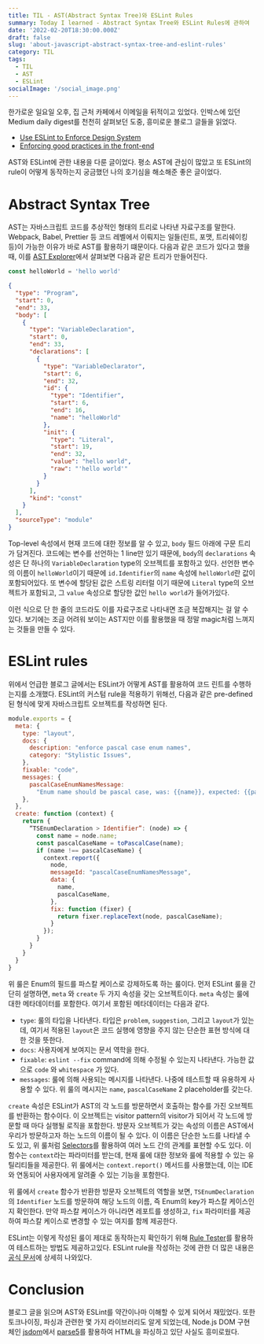 ```yaml
---
title: TIL - AST(Abstract Syntax Tree)와 ESLint Rules
summary: Today I learned - Abstract Syntax Tree와 ESLint Rules에 관하여
date: '2022-02-20T18:30:00.000Z'
draft: false
slug: 'about-javascript-abstract-syntax-tree-and-eslint-rules'
category: TIL
tags:
  - TIL
  - AST
  - ESLint
socialImage: '/social_image.png'
---
```


한가로운 일요일 오후, 집 근처 카페에서 이메일을 뒤적이고 있었다. 인박스에 있던 Medium daily digest를 천천히 살펴보던 도중, 흥미로운 블로그 글들을 읽었다.

- [Use ESLint to Enforce Design System](https://medium.com/quick-code/use-eslint-to-enforce-design-system-eaffbb1cd4e7)
- [Enforcing good practices in the front-end](https://medium.com/alan/enforcing-good-practices-in-the-front-end-5e0f70b8481c)

AST와 ESLint에 관한 내용을 다룬 글이었다. 평소 AST에 관심이 많았고 또 ESLint의 rule이 어떻게 동작하는지 궁금했던 나의 호기심을 해소해준 좋은 글이었다.

# Abstract Syntax Tree

AST는 자바스크립트 코드를 추상적인 형태의 트리로 나타낸 자료구조를 말한다. Webpack, Babel, Prettier 등 코드 레벨에서 이뤄지는 일들(린트, 포맷, 트리쉐이킹 등)이 가능한 이유가 바로 AST를 활용하기 떄문이다.
다음과 같은 코드가 있다고 했을때, 이를 [AST Explorer](https://astexplorer.net/)에서 살펴보면 다음과 같은 트리가 만들어진다.

```js
const helloWorld = 'hello world'
```

```json
{
  "type": "Program",
  "start": 0,
  "end": 33,
  "body": [
    {
      "type": "VariableDeclaration",
      "start": 0,
      "end": 33,
      "declarations": [
        {
          "type": "VariableDeclarator",
          "start": 6,
          "end": 32,
          "id": {
            "type": "Identifier",
            "start": 6,
            "end": 16,
            "name": "helloWorld"
          },
          "init": {
            "type": "Literal",
            "start": 19,
            "end": 32,
            "value": "hello world",
            "raw": "'hello world'"
          }
        }
      ],
      "kind": "const"
    }
  ],
  "sourceType": "module"
}
```

Top-level 속성에서 현재 코드에 대한 정보를 알 수 있고, `body` 필드 아래에 구문 트리가 담겨진다.
코드에는 변수를 선언하는 1 line만 있기 때문에, `body`의 `declarations` 속성은 단 하나의 `VariableDeclaration` type의 오브젝트를 포함하고 있다.
선언한 변수의 이름이 `helloWorld`이기 때문에 `id.Identifier`의 `name` 속성에 `helloWorld`란 값이 포함되어있다.
또 변수에 할당된 값은 스트링 리터럴 이기 때문에 `Literal` type의 오브젝트가 포함되고, 그 `value` 속성으로 할당한 값인 `hello world`가 들어가있다.

이런 식으로 단 한 줄의 코드라도 이를 자료구조로 나타내면 조금 복잡해지는 걸 알 수 있다. 보기에는 조금 어려워 보이는 AST지만 이를 활용했을 때 정말 magic처럼 느껴지는 것들을 만들 수 있다.

# ESLint rules

위에서 언급한 블로그 글에서는 ESLint가 어떻게 AST를 활용하여 코드 린트를 수행하는지를 소개했다. ESLint의 커스텀 rule을 적용하기 위해선, 다음과 같은 pre-defined된 형식에 맞게 자바스크립트 오브젝트를 작성하면 된다.

```js
module.exports = {
  meta: {
    type: "layout",
    docs: {
      description: "enforce pascal case enum names",
      category: "Stylistic Issues",
    },
    fixable: "code",
    messages: {
      pascalCaseEnumNamesMessage:
        "Enum name should be pascal case, was: {{name}}, expected: {{pascalCaseName}}",
    },
  },
  create: function (context) {
    return {
      “TSEnumDeclaration > Identifier”: (node) => {
        const name = node.name;
        const pascalCaseName = toPascalCase(name);
        if (name !== pascalCaseName) {
          context.report({
            node,
            messageId: "pascalCaseEnumNamesMessage",
            data: {
              name,
              pascalCaseName,
            },
            fix: function (fixer) {
              return fixer.replaceText(node, pascalCaseName);
            }
          });
        }
      }
    }
  }
}
```

위 룰은 Enum의 필드를 파스칼 케이스로 강제하도록 하는 룰이다. 먼저 ESLint 룰을 간단히 설명하면, `meta` 와 `create` 두 가지 속성을 갖는 오브젝트이다.
`meta` 속성는 룰에 대한 메타데이터를 포함한다. 여기서 포함된 메타데이터는 다음과 같다.

- `type`: 룰의 타입을 나타낸다. 타입은 `problem`, `suggestion`, 그리고 `layout`가 있는데, 여기서 적용된 `layout`은 코드 실행에 영향을 주지 않는 단순한 표현 방식에 대한 것을 뜻한다.
- `docs`: 사용자에게 보여지는 문서 역학을 한다.
- `fixable`: `eslint --fix` command에 의해 수정될 수 있는지 나타낸다. 가능한 값으로 `code` 와 `whitespace` 가 있다.
- `messages`: 룰에 의해 사용되는 메시지를 나타낸다. 나중에 테스트할 때 유용하게 사용할 수 있다. 위 룰의 메시지는 `name`, `pascalCaseName` 2 placeholder를 갖는다.

`create` 속성은 ESLint가 AST의 각 노드를 방문하면서 호출하는 함수를 가진 오브젝트를 반환하는 함수이다. 이 오브젝트는 visitor pattern의 visitor가 되어서 각 노드에 방문할 때 마다 실행될 로직을 포함한다.
방문자 오브젝트가 갖는 속성의 이름은 AST에서 우리가 방문하고자 하는 노드의 이름이 될 수 있다. 이 이름은 단순한 노드를 나타낼 수도 있고, 위 룰처럼 [Selectors](https://eslint.org/docs/developer-guide/selectors)를 활용하여 여러 노드 간의 관계를 표현할 수도 있다.
이 함수는 `context`라는 파라미터를 받는데, 현재 룰에 대한 정보와 룰에 적용할 수 있는 유틸리티들을 제공한다. 위 룰에서는 `context.report()` 메서드를 사용했는데, 이는 IDE와 연동되어 사용자에게 알려줄 수 있는 기능을 포함한다.

위 룰에서 `create` 함수가 반환한 방문자 오브젝트의 역할을 보면, `TSEnumDeclaration`의 `Identifier` 노드를 방문하여 해당 노드의 이름, 즉 Enum의 key가 파스칼 케이스인지 확인한다.
만약 파스칼 케이스가 아니라면 레포트를 생성하고, `fix` 파라미터를 제공하여 파스칼 케이스로 변경할 수 있는 여지를 함께 제공한다.

ESLint는 이렇게 작성된 룰이 제대로 동작하는지 확인하기 위해 [Rule Tester](https://eslint.org/docs/developer-guide/nodejs-api#ruletester)를 활용하여 테스트하는 방법도 제공하고있다.
ESLint rule을 작성하는 것에 관한 더 많은 내용은 [공식 문서](https://eslint.org/docs/developer-guide/working-with-rules)에 상세히 나와있다.

# Conclusion

블로그 글을 읽으며 AST와 ESLint를 약간이나마 이해할 수 있게 되어서 재밌었다.
또한 토크나이징, 파싱과 관련한 몇 가지 라이브러리도 알게 되었는데, Node.js DOM 구현체인 [jsdom](https://github.com/jsdom/jsdom)에서 [parse5](https://github.com/inikulin/parse5)를 활용하여
HTML을 파싱하고 있단 사실도 흥미로웠다.
